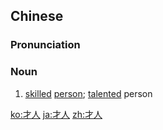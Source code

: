 ==Chinese==
{{zh-forms}}

===Pronunciation===
{{zh-pron
|m=cáirén
|cat=n
}}

===Noun===
{{zh-noun}}

# [[skilled]] [[person]]; [[talented]] person

[[ko:才人]]
[[ja:才人]]
[[zh:才人]]